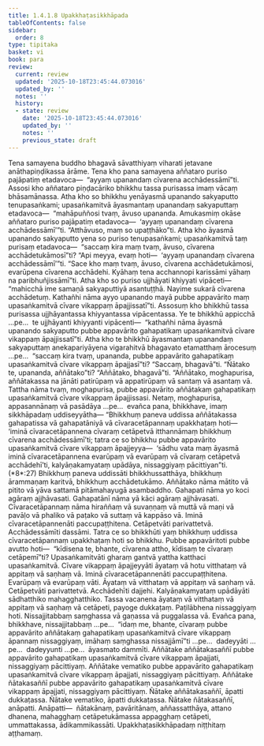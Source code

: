 ```yaml
---
title: 1.4.1.8 Upakkhaṭasikkhāpada
tableOfContents: false
sidebar:
  order: 8
type: tipitaka
basket: vi
book: para
review:
  current: review
  updated: '2025-10-18T23:45:44.073016'
  updated_by: ''
  notes: ''
  history:
  - state: review
    date: '2025-10-18T23:45:44.073016'
    updated_by: ''
    notes: ''
    previous_state: draft
---
```



<DynamicBreadcrumb />


<ReviewStatus review={frontmatter.review} showDetails={true} />

<HypothesisAnnotation frontmatter={frontmatter} />

<Division number="527" book="para" e="ch" v="1" p="317">

<Paragraph number="2015" book="para">
Tena samayena buddho bhagavā sāvatthiyaṃ viharati jetavane anāthapiṇḍikassa ārāme. Tena kho pana samayena aññataro puriso pajāpatiṃ etadavoca—  “ayyaṃ upanandaṃ cīvarena acchādessāmī”ti. Assosi kho aññataro piṇḍacāriko bhikkhu tassa purisassa imaṃ vācaṃ bhāsamānassa. Atha kho so bhikkhu yenāyasmā upanando sakyaputto tenupasaṅkami; upasaṅkamitvā āyasmantaṃ upanandaṃ sakyaputtaṃ etadavoca—  “mahāpuññosi tvaṃ, āvuso upananda. Amukasmiṃ okāse aññataro puriso pajāpatiṃ etadavoca—  ‘ayyaṃ upanandaṃ cīvarena acchādessāmī’”ti. “Atthāvuso, maṃ so upaṭṭhāko”ti.
</Paragraph>

<Paragraph number="2016" book="para">
Atha kho āyasmā upanando sakyaputto yena so puriso tenupasaṅkami; upasaṅkamitvā taṃ purisaṃ etadavoca—  “saccaṃ kira maṃ tvaṃ, āvuso, cīvarena acchādetukāmosī”ti? “Api meyya, evaṃ hoti—  ‘ayyaṃ upanandaṃ cīvarena acchādessāmī’”ti. “Sace kho maṃ tvaṃ, āvuso, cīvarena acchādetukāmosi, evarūpena cīvarena acchādehi. Kyāhaṃ tena acchannopi karissāmi yāhaṃ na paribhuñjissāmī”ti. Atha kho so puriso ujjhāyati khiyyati vipāceti—  “mahicchā ime samaṇā sakyaputtiyā asantuṭṭhā. Nayime sukarā cīvarena acchādetuṃ. Kathañhi nāma ayyo upanando mayā pubbe appavārito maṃ upasaṅkamitvā cīvare vikappaṃ āpajjissatī”ti.
</Paragraph>

<Paragraph number="2017" book="para">
Assosuṃ kho bhikkhū tassa purisassa ujjhāyantassa khiyyantassa vipācentassa. Ye te bhikkhū appicchā …pe…  te ujjhāyanti khiyyanti vipācenti—  “kathañhi nāma āyasmā upanando sakyaputto pubbe appavārito gahapatikaṃ upasaṅkamitvā cīvare vikappaṃ āpajjissatī”ti.
</Paragraph>

<Paragraph number="2018" book="para">
Atha kho te bhikkhū āyasmantaṃ upanandaṃ sakyaputtaṃ anekapariyāyena vigarahitvā bhagavato etamatthaṃ ārocesuṃ …pe…  “saccaṃ kira tvaṃ, upananda, pubbe appavārito gahapatikaṃ upasaṅkamitvā cīvare vikappaṃ āpajjasī”ti? “Saccaṃ, bhagavā”ti. “Ñātako te, upananda, aññātako”ti? “Aññātako, bhagavā”ti. “Aññātako, moghapurisa, aññātakassa na jānāti patirūpaṃ vā appatirūpaṃ vā santaṃ vā asantaṃ vā. Tattha nāma tvaṃ, moghapurisa, pubbe appavārito aññātakaṃ gahapatikaṃ upasaṅkamitvā cīvare vikappaṃ āpajjissasi. Netaṃ, moghapurisa, appasannānaṃ vā pasādāya …pe…  evañca pana, bhikkhave, imaṃ sikkhāpadaṃ uddiseyyātha—
</Paragraph>

</Division>
<Division number="528" book="para" e="ch" v="1" p="318">

<Paragraph number="2019" book="para">
<Emphasis>“Bhikkhuṃ paneva uddissa aññātakassa gahapatissa vā gahapatāniyā vā cīvaracetāpannaṃ upakkhaṭaṃ hoti—  ‘iminā cīvaracetāpannena cīvaraṃ cetāpetvā itthannāmaṃ bhikkhuṃ cīvarena acchādessāmī’ti; tatra ce so bhikkhu pubbe appavārito upasaṅkamitvā cīvare vikappaṃ āpajjeyya—  ‘sādhu vata maṃ āyasmā iminā cīvaracetāpannena evarūpaṃ vā evarūpaṃ vā cīvaraṃ cetāpetvā acchādehī’ti, kalyāṇakamyataṃ upādāya, nissaggiyaṃ pācittiyan”</Emphasis>ti. (*8*:<Emphasis>27</Emphasis>)
</Paragraph>

</Division>
<Division number="529" book="para" e="ch" v="1" p="318">

<Paragraph number="2020" book="para">
<Emphasis>Bhikkhuṃ paneva uddissā</Emphasis>ti bhikkhussatthāya, bhikkhuṃ ārammaṇaṃ karitvā, bhikkhuṃ acchādetukāmo.
</Paragraph>

<Paragraph number="2021" book="para">
<Emphasis>Aññātako</Emphasis> nāma mātito vā pitito vā yāva sattamā pitāmahayugā asambaddho.
</Paragraph>

<Paragraph number="2022" book="para">
<Emphasis>Gahapati</Emphasis> nāma yo koci agāraṃ ajjhāvasati.
</Paragraph>

<Paragraph number="2023" book="para">
<Emphasis>Gahapatānī</Emphasis> nāma yā kāci agāraṃ ajjhāvasati.
</Paragraph>

<Paragraph number="2024" book="para">
<Emphasis>Cīvaracetāpannaṃ</Emphasis> nāma hiraññaṃ vā suvaṇṇaṃ vā muttā vā maṇi vā pavāḷo vā phaliko vā paṭako vā suttaṃ vā kappāso vā.
</Paragraph>

<Paragraph number="2025" book="para">
<Emphasis>Iminā cīvaracetāpannenā</Emphasis>ti paccupaṭṭhitena.
</Paragraph>

<Paragraph number="2026" book="para">
<Emphasis>Cetāpetvā</Emphasis>ti parivattetvā.
</Paragraph>

<Paragraph number="2027" book="para">
<Emphasis>Acchādessāmī</Emphasis>ti dassāmi.
</Paragraph>

<Paragraph number="2028" book="para">
<Emphasis>Tatra ce so bhikkhū</Emphasis>ti yaṃ bhikkhuṃ uddissa cīvaracetāpannaṃ upakkhaṭaṃ hoti so bhikkhu.
</Paragraph>

<Paragraph number="2029" book="para">
<Emphasis>Pubbe appavārito</Emphasis>ti pubbe avutto hoti—  “kīdisena te, bhante, cīvarena attho, kīdisaṃ te cīvaraṃ cetāpemī”ti?
</Paragraph>

<Paragraph number="2030" book="para">
<Emphasis>Upasaṅkamitvā</Emphasis>ti gharaṃ gantvā yattha katthaci upasaṅkamitvā.
</Paragraph>

<Paragraph number="2031" book="para">
<Emphasis>Cīvare vikappaṃ āpajjeyyā</Emphasis>ti āyataṃ vā hotu vitthataṃ vā appitaṃ vā saṇhaṃ vā.
</Paragraph>

<Paragraph number="2032" book="para">
<Emphasis>Iminā cīvaracetāpannenā</Emphasis>ti paccupaṭṭhitena.
</Paragraph>

<Paragraph number="2033" book="para">
<Emphasis>Evarūpaṃ vā evarūpaṃ vā</Emphasis>ti. Āyataṃ vā vitthataṃ vā appitaṃ vā saṇhaṃ vā.
</Paragraph>

<Paragraph number="2034" book="para">
<Emphasis>Cetāpetvā</Emphasis>ti parivattetvā.
</Paragraph>

<Paragraph number="2035" book="para">
<Emphasis>Acchādehī</Emphasis>ti dajjehi.
</Paragraph>

<Paragraph number="2036" book="para">
<Emphasis>Kalyāṇakamyataṃ upādāyā</Emphasis>ti sādhatthiko mahagghatthiko. Tassa vacanena āyataṃ vā vitthataṃ vā appitaṃ vā saṇhaṃ vā cetāpeti, payoge dukkaṭaṃ. Paṭilābhena nissaggiyaṃ hoti. Nissajjitabbaṃ saṃghassa vā gaṇassa vā puggalassa vā. Evañca pana, bhikkhave, nissajjitabbaṃ …pe…  “idaṃ me, bhante, cīvaraṃ pubbe appavārito aññātakaṃ gahapatikaṃ upasaṅkamitvā cīvare vikappaṃ āpannaṃ nissaggiyaṃ, imāhaṃ saṃghassa nissajjāmī”ti …pe…  dadeyyāti …pe…  dadeyyunti …pe…  āyasmato dammīti.
</Paragraph>

</Division>
<Division number="530" book="para" e="ch" v="1" p="320">

<Paragraph number="2037" book="para">
Aññātake aññātakasaññī pubbe appavārito gahapatikaṃ upasaṅkamitvā cīvare vikappaṃ āpajjati, nissaggiyaṃ pācittiyaṃ. Aññātake vematiko pubbe appavārito gahapatikaṃ upasaṅkamitvā cīvare vikappaṃ āpajjati, nissaggiyaṃ pācittiyaṃ. Aññātake ñātakasaññī pubbe appavārito gahapatikaṃ upasaṅkamitvā cīvare vikappaṃ āpajjati, nissaggiyaṃ pācittiyaṃ.
</Paragraph>

<Paragraph number="2038" book="para">
Ñātake aññātakasaññī, āpatti dukkaṭassa. Ñātake vematiko, āpatti dukkaṭassa. Ñātake ñātakasaññī, anāpatti.
</Paragraph>

</Division>
<Division number="531" book="para" e="ch" v="1" p="320">

<Paragraph number="2039" book="para">
Anāpatti—  ñātakānaṃ, pavāritānaṃ, aññassatthāya, attano dhanena, mahagghaṃ cetāpetukāmassa appagghaṃ cetāpeti, ummattakassa, ādikammikassāti.

</Paragraph>
</Division>

<Paragraph number="2040" type="center" book="para">
Upakkhaṭasikkhāpadaṃ niṭṭhitaṃ aṭṭhamaṃ.
</Paragraph>